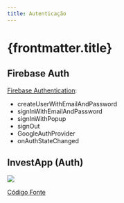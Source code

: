 ```yaml
---
title: Autenticação
---
```



# {frontmatter.title}

## Firebase Auth

[Firebase Authentication](https://firebase.google.com/docs/auth):

- createUserWithEmailAndPassword
- signInWithEmailAndPassword
- signInWithPopup
- signOut
- GoogleAuthProvider
- onAuthStateChanged

## InvestApp (Auth)

![](/pw2/imgs/react/firebase-auth/signin.png)

[Código Fonte](https://github.com/ifpb/pw2/tree/main/public/codes/react/firebase-auth/invest-app/)

<CodeTree src="/codes/react/firebase-auth/" />

<CodePreview src="/codes/react/firebase-auth/invest-app/src/services/firebase.js" />

<CodePreview src="/codes/react/firebase-auth/invest-app/src/contexts/UserAuthContext.jsx" />

<CodePreview src="/codes/react/firebase-auth/invest-app/src/components/ProtectedPage.jsx" />

<CodePreview src="/codes/react/firebase-auth/invest-app/src/components/NavBar.jsx" />

<CodePreview src="/codes/react/firebase-auth/invest-app/src/app/signup/page.jsx" />

<CodePreview src="/codes/react/firebase-auth/invest-app/src/app/signin/page.jsx" />


